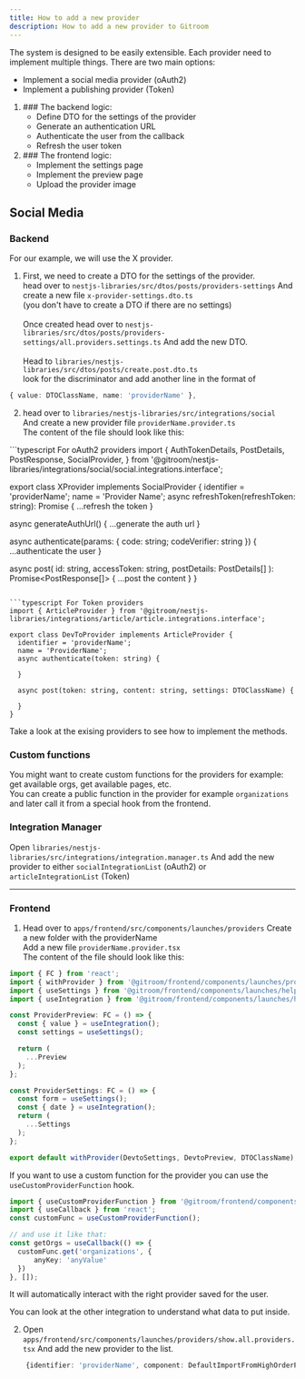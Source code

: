 ```yaml
---
title: How to add a new provider
description: How to add a new provider to Gitroom
---
```


The system is designed to be easily extensible.
Each provider need to implement multiple things.
There are two main options:
- Implement a social media provider (oAuth2)
- Implement a publishing provider (Token)

<ol>
  <li>
    ### The backend logic:
    <ul>
      <li>Define DTO for the settings of the provider</li>
      <li>Generate an authentication URL</li>
      <li>Authenticate the user from the callback</li>
      <li>Refresh the user token</li>
    </ul>
  </li>
  <li>
    ### The frontend logic:
    <ul>
      <li>Implement the settings page</li>
      <li>Implement the preview page</li>
      <li>Upload the provider image</li>
    </ul>
  </li>
</ol>

## Social Media

### Backend
For our example, we will use the X provider.<br />
1. First, we need to create a DTO for the settings of the provider.<br />
head over to `nestjs-libraries/src/dtos/posts/providers-settings`
And create a new file `x-provider-settings.dto.ts`<br />
(you don't have to create a DTO if there are no settings)<br /><br />
Once created head over to `nestjs-libraries/src/dtos/posts/providers-settings/all.providers.settings.ts`
And add the new DTO.<br /><br />
Head to `libraries/nestjs-libraries/src/dtos/posts/create.post.dto.ts`<br />
look for the discriminator and add another line in the format of<br />

```typescript create.post.dto.ts
{ value: DTOClassName, name: 'providerName' },
```

2. head over to `libraries/nestjs-libraries/src/integrations/social`<br />
And create a new provider file `providerName.provider.ts`<br />
The content of the file should look like this:

<CodeGroup>
```typescript For oAuth2 providers
import {
  AuthTokenDetails,
  PostDetails,
  PostResponse,
  SocialProvider,
} from '@gitroom/nestjs-libraries/integrations/social/social.integrations.interface';

export class XProvider implements SocialProvider {
  identifier = 'providerName';
  name = 'Provider Name';
  async refreshToken(refreshToken: string): Promise<AuthTokenDetails> {
    ...refresh the token
  }

  async generateAuthUrl() {
    ...generate the auth url
  }

  async authenticate(params: { code: string; codeVerifier: string }) {
    ...authenticate the user
  }

  async post(
    id: string,
    accessToken: string,
    postDetails: PostDetails<DTOClassName>[]
  ): Promise<PostResponse[]> {
    ...post the content
  }
}
```

```typescript For Token providers
import { ArticleProvider } from '@gitroom/nestjs-libraries/integrations/article/article.integrations.interface';

export class DevToProvider implements ArticleProvider {
  identifier = 'providerName';
  name = 'ProviderName';
  async authenticate(token: string) {

  }

  async post(token: string, content: string, settings: DTOClassName) {

  }
}
```
</CodeGroup>

Take a look at the exising providers to see how to implement the methods.

### Custom functions
You might want to create custom functions for the providers for example: get available orgs, get available pages, etc.<br />
You can create a public function in the provider for example `organizations` and later call it from a special hook from the frontend.

### Integration Manager
Open `libraries/nestjs-libraries/src/integrations/integration.manager.ts`
And add the new provider to either `socialIntegrationList` (oAuth2) or `articleIntegrationList` (Token)

---

### Frontend

1. Head over to `apps/frontend/src/components/launches/providers`
Create a new folder with the providerName<br />
Add a new file `providerName.provider.tsx`<br />
The content of the file should look like this:

```typescript providerName.provider.tsx
import { FC } from 'react';
import { withProvider } from '@gitroom/frontend/components/launches/providers/high.order.provider';
import { useSettings } from '@gitroom/frontend/components/launches/helpers/use.values';
import { useIntegration } from '@gitroom/frontend/components/launches/helpers/use.integration';

const ProviderPreview: FC = () => {
  const { value } = useIntegration();
  const settings = useSettings();

  return (
    ...Preview
  );
};

const ProviderSettings: FC = () => {
  const form = useSettings();
  const { date } = useIntegration();
  return (
    ...Settings
  );
};

export default withProvider(DevtoSettings, DevtoPreview, DTOClassName);
```

If you want to use a custom function for the provider you can use the `useCustomProviderFunction` hook.

```typescript
import { useCustomProviderFunction } from '@gitroom/frontend/components/launches/helpers/use.custom.provider.function';
import { useCallback } from 'react';
const customFunc = useCustomProviderFunction();

// and use it like that:
const getOrgs = useCallback(() => {
  customFunc.get('organizations', {
      anyKey: 'anyValue'
  })
}, []);
```

It will automatically interact with the right provider saved for the user.

You can look at the other integration to understand what data to put inside.

2. Open `apps/frontend/src/components/launches/providers/show.all.providers.tsx`
And add the new provider to the list.
```typescript show.all.providers.tsx
    {identifier: 'providerName', component: DefaultImportFromHighOrderProvider},
```